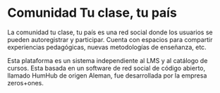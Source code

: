 # Comunidad Tu clase, tu país
La comunidad tu clase, tu país es una red social donde los usuarios se pueden autoregistrar y participar. Cuenta con espacios para compartir experiencias pedagógicas, nuevas metodologías de enseñanza, etc. 

Esta plataforma es un sistema independiente al LMS y al catálogo de cursos. Esta basada en un software de red social de código abierto, llamado HumHub de origen Aleman, fue desarrollada por la empresa zeros+ones.